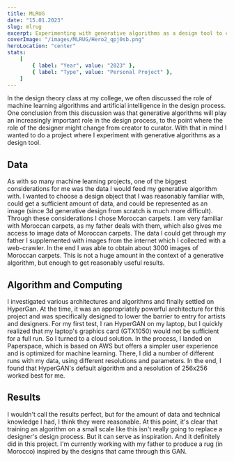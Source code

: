```yaml
---
title: MLRUG
date: "15.01.2023"
slug: mlrug
excerpt: Experimenting with generative algorithms as a design tool to create Moroccan carpet designs using machine learning.
coverImage: "/images/MLRUG/Hero2_qpj0sb.png"
heroLocation: "center"
stats:
    [
        { label: "Year", value: "2023" },
        { label: "Type", value: "Personal Project" },
    ]
---
```


In the design theory class at my college, we often discussed the role of machine learning algorithms and artificial intelligence in the design process. One conclusion from this
discussion was that generative algorithms will play an increasingly important role in the design process, to the point where the role of the designer might change from creator to
curator. With that in mind I wanted to do a project where I experiment with generative algorithms as a design tool.

## Data

<FloatRightWrapper>
    <FloatRightFigure>
        <ImageGallery
            images={[
                {
                    id: 1,
                    name: "Original 1",
                    src: "/images/MLRUG/optimized_og1_abjily.jpg",
                    alt: "Original 1",
                },
                {
                    id: 2,
                    name: "Original 2",
                    src: "/images/MLRUG/optimized_og2_kntmvj.jpg",
                    alt: "Original 2",
                },
                {
                    id: 3,
                    name: "Original 3",
                    src: "/images/MLRUG/optimized_og3_zn2xem.jpg",
                    alt: "Original 3",
                },
                {
                    id: 4,
                    name: "Original 4",
                    src: "/images/MLRUG/optimized_og4_wuyclb.jpg",
                    alt: "Original 4",
                },
                {
                    id: 5,
                    name: "Original 5",
                    src: "/images/MLRUG/optimized_og5_rpqo0a.jpg",
                    alt: "Original 5",
                },
            ]}
        />
    </FloatRightFigure>
    As with so many machine learning projects, one of the biggest considerations
    for me was the data I would feed my generative algorithm with. I wanted to
    choose a design object that I was reasonably familiar with, could get a
    sufficient amount of data, and could be represented as an image (since 3d
    generative design from scratch is much more difficult). Through these
    considerations I chose Moroccan carpets. I am very familiar with Moroccan
    carpets, as my father deals with them, which also gives me access to image
    data of Moroccan carpets. The data I could get through my father I
    supplemented with images from the internet which I collected with a
    web-crawler. In the end I was able to obtain about 3000 images of Moroccan
    carpets. This is not a huge amount in the context of a generative algorithm,
    but enough to get reasonably useful results.
</FloatRightWrapper>

## Algorithm and Computing

I investigated various architectures and algorithms and finally settled on HyperGan. At the time, it was an appropriately powerful architecture for this project and was
specifically designed to lower the barrier to entry for artists and designers. For my first test, I ran HyperGAN on my laptop, but I quickly realized that my laptop's graphics card
(GTX1050) would not be sufficient for a full run. So I turned to a cloud solution. In the process, I landed on Paperspace, which is based on AWS but offers a simpler user
experience and is optimized for machine learning. There, I did a number of different runs with my data, using different resolutions and parameters. In the end, I found that
HyperGAN's default algorithm and a resolution of 256x256 worked best for me.

## Results

<FloatRightWrapper>
    <FloatRightFigure>
        <ImageGallery
            images={[
                {
                    id: 1,
                    name: "Result 1",
                    src: "/images/MLRUG/optimized_test1_q0ickq.jpg",
                    alt: "Result 1",
                },
                {
                    id: 2,
                    name: "Result 2",
                    src: "/images/MLRUG/optimized_test2_bsazdb.jpg",
                    alt: "Result 2",
                },
                {
                    id: 3,
                    name: "Result 3",
                    src: "/images/MLRUG/optimized_test3_tp3e7l.jpg",
                    alt: "Result 3",
                },
                {
                    id: 4,
                    name: "Result 4",
                    src: "/images/MLRUG/optimized_test4_w4wlpv.jpg",
                    alt: "Result 4",
                },
                {
                    id: 5,
                    name: "Result 5",
                    src: "/images/MLRUG/optimized_test5_u7ssfr.jpg",
                    alt: "Result 5",
                },
            ]}
        />
    </FloatRightFigure>
    I wouldn't call the results perfect, but for the amount of data and
    technical knowledge I had, I think they were reasonable. At this point, it's
    clear that training an algorithm on a small scale like this isn't really
    going to replace a designer's design process. But it can serve as
    inspiration. And it definitely did in this project. I'm currently working
    with my father to produce a rug (in Morocco) inspired by the designs that
    came through this GAN.
</FloatRightWrapper>
